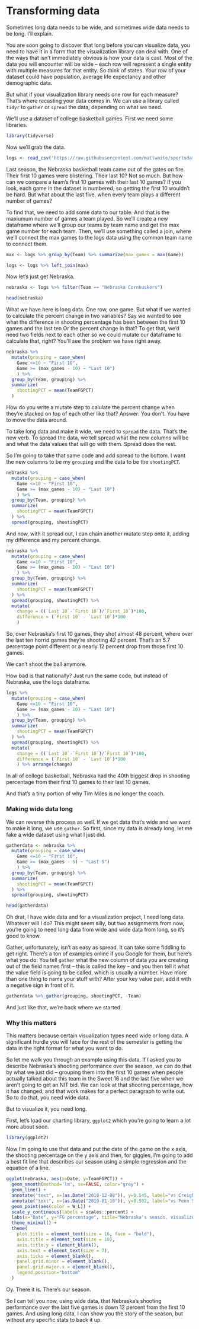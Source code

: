 # Transforming data

Sometimes long data needs to be wide, and sometimes wide data needs to be long. I'll explain.

You are soon going to discover that long before you can visualize data, you need to have it in a form that the visualization library can deal with. One of the ways that isn't immediately obvious is how your data is cast. Most of the data you will encounter will be wide -- each row will represent a single entity with multiple measures for that entity. So think of states. Your row of your dataset could have population, average life expectancy and other demographic data. 

But what if your visualization library needs one row for each measure? That's where recasting your data comes in. We can use a library called `tidyr` to `gather` or `spread` the data, depending on what we need.

We'll use a dataset of college basketball games. First we need some libraries. 

```r
library(tidyverse)
```

Now we'll grab the data. 

```r
logs <- read_csv('https://raw.githubusercontent.com/mattwaite/sportsdatabook/Master/data/logs19.csv')
```

Last season, the Nebraska basketball team came out of the gates on fire. Their first 10 games were blistering. Their last 10? Not so much. But how can we compare a team's first 10 games with their last 10 games? If you look, each game in the dataset is numbered, so getting the first 10 wouldn't be hard. But what about the last five, when every team plays a different number of games? 

To find that, we need to add some data to our table. And that is the maxiumum number of games a team played. So we'll create a new dataframe where we'll group our teams by team name and get the max game number for each team. Then, we'll use something called a join, where we'll connect the max games to the logs data using the common team name to connect them. 


```r
max <- logs %>% group_by(Team) %>% summarize(max_games = max(Game))
```

```r
logs <- logs %>% left_join(max)
```

Now let's just get Nebraska. 

```r
nebraska <- logs %>% filter(Team == "Nebraska Cornhuskers")

head(nebraska)
```

What we have here is long data. One row, one game. But what if we wanted to calculate the percent change in two variables? Say we wanted to see what the difference in shooting percentage has been between the first 10 games and the last ten Or the percent change in that? To get that, we'd need two fields next to each other so we could mutate our dataframe to calculate that, right? You'll see the problem we have right away. 

```r
nebraska %>% 
  mutate(grouping = case_when(
    Game <=10 ~ "First 10",
    Game >= (max_games - 10) ~ "Last 10")
    ) %>%
  group_by(Team, grouping) %>%
  summarize(
    shootingPCT = mean(TeamFGPCT)
  )
```
How do you write a mutate step to calulate the percent change when they're stacked on top of each other like that? Answer: You don't. You have to move the data around. 

To take long data and make it wide, we need to `spread` the data. That's the new verb. To spread the data, we tell spread what the new columns will be and what the data values that will go with them. Spread does the rest. 

So I'm going to take that same code and add spread to the bottom. I want the new columns to be my `grouping` and the data to be the `shootingPCT`.

```r
nebraska %>% 
  mutate(grouping = case_when(
    Game <=10 ~ "First 10",
    Game >= (max_games - 10) ~ "Last 10")
    ) %>%
  group_by(Team, grouping) %>%
  summarize(
    shootingPCT = mean(TeamFGPCT)
  ) %>% 
  spread(grouping, shootingPCT) 
```

And now, with it spread out, I can chain another mutate step onto it, adding my difference and my percent change. 

```r
nebraska %>% 
  mutate(grouping = case_when(
    Game <=10 ~ "First 10",
    Game >= (max_games - 10) ~ "Last 10")
    ) %>%
  group_by(Team, grouping) %>%
  summarize(
    shootingPCT = mean(TeamFGPCT)
  ) %>% 
  spread(grouping, shootingPCT) %>%
  mutate(
    change = ((`Last 10`-`First 10`)/`First 10`)*100,
    difference = (`First 10` - `Last 10`)*100
    )
```
So, over Nebraska's first 10 games, they shot almost 48 percent, where over the last ten horrid games they're shooting 42 percent. That's an 5.7 percentage point different or a nearly 12 percent drop from those first 10 games. 

We can't shoot the ball anymore.

How bad is that nationally? Just run the same code, but instead of Nebraska, use the logs dataframe.

```r
logs %>% 
  mutate(grouping = case_when(
    Game <=10 ~ "First 10",
    Game >= (max_games - 10) ~ "Last 10")
    ) %>%
  group_by(Team, grouping) %>%
  summarize(
    shootingPCT = mean(TeamFGPCT)
  ) %>% 
  spread(grouping, shootingPCT) %>%
  mutate(
    change = ((`Last 10`-`First 10`)/`First 10`)*100,
    difference = (`First 10` - `Last 10`)*100
    ) %>% arrange(change)
```

In all of college basketball, Nebraska had the 40th biggest drop in shooting percentage from their first 10 games to their last 10 games. 

And that's a tiny portion of why Tim Miles is no longer the coach.

### Making wide data long

We can reverse this process as well. If we get data that's wide and we want to make it long, we use `gather`. So first, since my data is already long, let me fake a wide dataset using what I just did. 

```r
gatherdata <- nebraska %>% 
  mutate(grouping = case_when(
    Game <=10 ~ "First 10",
    Game >= (max_games - 5) ~ "Last 5")
    ) %>%
  group_by(Team, grouping) %>%
  summarize(
    shootingPCT = mean(TeamFGPCT)
  ) %>% 
  spread(grouping, shootingPCT)
```

```r
head(gatherdata)
```

Oh drat, I have wide data and for a visualization project, I need long data. Whatever will I do? This might seem silly, but two assignments from now, you're going to need long data from wide and wide data from long, so it's good to know. 

Gather, unfortunately, isn't as easy as spread. It can take some fiddling to get right. There's a ton of examples online if you Google for them, but here's what you do: You tell `gather` what the new column of data you are creating out of the field names first -- this is called the key -- and you then tell it what the value field is going to be called, which is usually a number. Have more than one thing to name your stuff with? After your key value pair, add it with a negative sign in front of it. 

```r
gatherdata %>% gather(grouping, shootingPCT, -Team)
```

And just like that, we're back where we started. 

### Why this matters

This matters because certain visualization types need wide or long data. A significant hurdle you will face for the rest of the semester is getting the data in the right format for what you want to do. 

So let me walk you through an example using this data. If I asked you to describe Nebraska's shooting performance over the season, we can do that by what we just did -- grouping them into the first 10 games when people actually talked about this team in the Sweet 16 and the last five when we aren't going to get an NIT bid. We can look at that shooting percentage, how it has changed, and that work makes for a perfect paragraph to write out. So to do that, you need wide data. 

But to visualize it, you need long. 

First, let's load our charting library, `ggplot2` which you're going to learn a lot more about soon.

```r
library(ggplot2)
```

Now I'm going to use that data and put the date of the game on the x axis, the shooting percentage on the y axis and then, for giggles, I'm going to add a best fit line that describes our season using a simple regression and the equation of a line. 

```r
ggplot(nebraska, aes(x=Date, y=TeamFGPCT)) + 
  geom_smooth(method='lm', se=FALSE, color="grey") + 
  geom_line() + 
  annotate("text", x=(as.Date("2018-12-08")), y=0.545, label="vs Creighton") + 
  annotate("text", x=(as.Date("2019-01-10")), y=0.502, label="vs Penn State") + 
  geom_point(aes(color = W_L)) + 
  scale_y_continuous(labels = scales::percent) + 
  labs(x="Date", y="FG percentage", title="Nebraska's season, visualized", subtitle="As the season goes by, the Huskers are getting worse at shooting the ball.", caption="Source: NCAA | By Matt Waite", color = "Outcome") +
  theme_minimal() + 
  theme(
    plot.title = element_text(size = 16, face = "bold"),
    axis.title = element_text(size = 10),
    axis.title.y = element_blank(),
    axis.text = element_text(size = 7),
    axis.ticks = element_blank(),
    panel.grid.minor = element_blank(),
    panel.grid.major.x = element_blank(),
    legend.position="bottom"
  )
```
Oy. There it is. There's our season.

So I can tell you now, using wide data, that Nebraska's shooting performance over the last five games is down 12 percent from the first 10 games. And using long data, I can show you the story of the season, but without any specific stats to back it up. 

